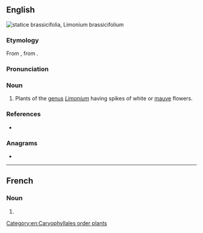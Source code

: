 {{also|Statice}}
==English==
[[File:Limonium brassicifolium kz1.JPG|thumb|'''statice''' brassicifolia, ''Limonium brassicifolium'']]
{{wikipedia|Limonium}}
{{wikispecies|Limonium}}

===Etymology===
From {{bor|en|la|staticē}}, from {{der|en|grc|στατικός||standing still}}.

===Pronunciation===
{{rfp|en}}

===Noun===
{{en-noun}}

# Plants of the [[genus]] ''[[Limonium]]'' having spikes of white or [[mauve]] flowers.

===References===
* {{R:OED Online|statice|n|189289|December 2012}}

===Anagrams===
* {{anagrams|en|a=aceistt|catties|etacist}}

[[Category:en:Caryophyllales order plants]]
----
==French==

===Noun===
{{fr-noun|m}}

# {{l|en|stative}}

{{C|fr|Plants}}